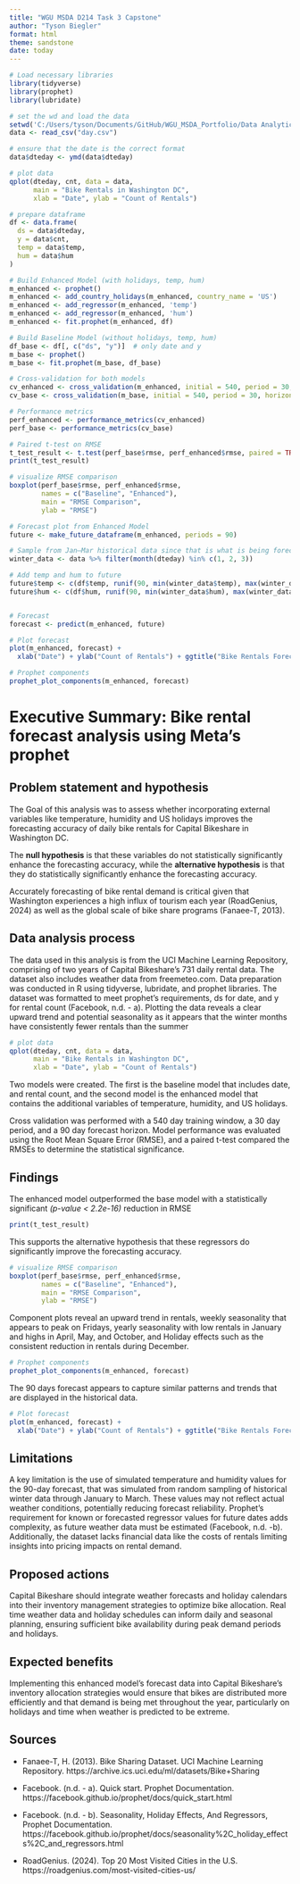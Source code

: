 ```yaml
---
title: "WGU MSDA D214 Task 3 Capstone"
author: "Tyson Biegler"
format: html
theme: sandstone
date: today
---
```


```r
# Load necessary libraries
library(tidyverse)
library(prophet)
library(lubridate)

# set the wd and load the data
setwd('C:/Users/tyson/Documents/GitHub/WGU_MSDA_Portfolio/Data Analytics Graduate Capstone - D214/Raw/Datasets/bike_share')
data <- read_csv("day.csv")

# ensure that the date is the correct format
data$dteday <- ymd(data$dteday)

# plot data
qplot(dteday, cnt, data = data,
      main = "Bike Rentals in Washington DC",
      xlab = "Date", ylab = "Count of Rentals")

# prepare dataframe
df <- data.frame(
  ds = data$dteday,
  y = data$cnt,
  temp = data$temp,
  hum = data$hum
)

# Build Enhanced Model (with holidays, temp, hum)
m_enhanced <- prophet()
m_enhanced <- add_country_holidays(m_enhanced, country_name = 'US')
m_enhanced <- add_regressor(m_enhanced, 'temp')
m_enhanced <- add_regressor(m_enhanced, 'hum')
m_enhanced <- fit.prophet(m_enhanced, df)

# Build Baseline Model (without holidays, temp, hum)
df_base <- df[, c("ds", "y")]  # only date and y
m_base <- prophet()
m_base <- fit.prophet(m_base, df_base)

# Cross-validation for both models
cv_enhanced <- cross_validation(m_enhanced, initial = 540, period = 30, horizon = 90, units = "days")
cv_base <- cross_validation(m_base, initial = 540, period = 30, horizon = 90, units = "days")

# Performance metrics
perf_enhanced <- performance_metrics(cv_enhanced)
perf_base <- performance_metrics(cv_base)

# Paired t-test on RMSE
t_test_result <- t.test(perf_base$rmse, perf_enhanced$rmse, paired = TRUE)
print(t_test_result)

# visualize RMSE comparison
boxplot(perf_base$rmse, perf_enhanced$rmse,
        names = c("Baseline", "Enhanced"),
        main = "RMSE Comparison",
        ylab = "RMSE")

# Forecast plot from Enhanced Model
future <- make_future_dataframe(m_enhanced, periods = 90)

# Sample from Jan–Mar historical data since that is what is being forecasted
winter_data <- data %>% filter(month(dteday) %in% c(1, 2, 3))

# Add temp and hum to future
future$temp <- c(df$temp, runif(90, min(winter_data$temp), max(winter_data$temp)))
future$hum <- c(df$hum, runif(90, min(winter_data$hum), max(winter_data$hum)))


# Forecast
forecast <- predict(m_enhanced, future)

# Plot forecast
plot(m_enhanced, forecast) +
  xlab("Date") + ylab("Count of Rentals") + ggtitle("Bike Rentals Forecast")

# Prophet components
prophet_plot_components(m_enhanced, forecast)

```

# Executive Summary: Bike rental forecast analysis using Meta's prophet

## Problem statement and hypothesis

The Goal of this analysis was to assess whether incorporating external variables like temperature, humidity and US holidays improves the forecasting accuracy of daily bike rentals for Capital Bikeshare in Washington DC.

The **null hypothesis** is that these variables do not statistically significantly enhance the forecasting accuracy, while the **alternative hypothesis** is that they do statistically significantly enhance the forecasting accuracy.

Accurately forecasting of bike rental demand is critical given that Washington experiences a high influx of tourism each year (RoadGenius, 2024) as well as the global scale of bike share programs (Fanaee-T, 2013).

## Data analysis process

The data used in this analysis is from the UCI Machine Learning Repository, comprising of two years of Capital Bikeshare's 731 daily rental data. The dataset also includes weather data from freemeteo.com. Data preparation was conducted in R using tidyverse, lubridate, and prophet libraries. The dataset was formatted to meet prophet's requirements, ds for date, and y for rental count (Facebook, n.d. - a). Plotting the data reveals a clear upward trend and potential seasonality as it appears that the winter months have consistently fewer rentals than the summer

```r
# plot data
qplot(dteday, cnt, data = data,
      main = "Bike Rentals in Washington DC",
      xlab = "Date", ylab = "Count of Rentals")
```

Two models were created. The first is the baseline model that includes date, and rental count, and the second model is the enhanced model that contains the additional variables of temperature, humidity, and US holidays.

Cross validation was performed with a 540 day training window, a 30 day period, and a 90 day forecast horizon. Model performance was evaluated using the Root Mean Square Error (RMSE), and a paired t-test compared the RMSEs to determine the statistical significance.

## Findings

The enhanced model outperformed the base model with a statistically significant *(p-value \< 2.2e-16)* reduction in RMSE

```r
print(t_test_result)
```

This supports the alternative hypothesis that these regressors do significantly improve the forecasting accuracy.

```r
# visualize RMSE comparison
boxplot(perf_base$rmse, perf_enhanced$rmse,
        names = c("Baseline", "Enhanced"),
        main = "RMSE Comparison",
        ylab = "RMSE")
```

Component plots reveal an upward trend in rentals, weekly seasonality that appears to peak on Fridays, yearly seasonality with low rentals in January and highs in April, May, and October, and Holiday effects such as the consistent reduction in rentals during December.

```r
# Prophet components
prophet_plot_components(m_enhanced, forecast)

```

The 90 days forecast appears to capture similar patterns and trends that are displayed in the historical data.

```r
# Plot forecast
plot(m_enhanced, forecast) +
  xlab("Date") + ylab("Count of Rentals") + ggtitle("Bike Rentals Forecast")
```

## Limitations

A key limitation is the use of simulated temperature and humidity values for the 90-day forecast, that was simulated from random sampling of historical winter data through January to March. These values may not reflect actual weather conditions, potentially reducing forecast reliability. Prophet’s requirement for known or forecasted regressor values for future dates adds complexity, as future weather data must be estimated (Facebook, n.d. -b). Additionally, the dataset lacks financial data like the costs of rentals limiting insights into pricing impacts on rental demand.

## Proposed actions

Capital Bikeshare should integrate weather forecasts and holiday calendars into their inventory management strategies to optimize bike allocation. Real time weather data and holiday schedules can inform daily and seasonal planning, ensuring sufficient bike availability during peak demand periods and holidays.

## Expected benefits

Implementing this enhanced model's forecast data into Capital Bikeshare's inventory allocation strategies would ensure that bikes are distributed more efficiently and that demand is being met throughout the year, particularly on holidays and time when weather is predicted to be extreme.

## Sources

-   Fanaee-T, H. (2013). Bike Sharing Dataset. UCI Machine Learning Repository. https://archive.ics.uci.edu/ml/datasets/Bike+Sharing

-   Facebook. (n.d. - a). Quick start. Prophet Documentation. https://facebook.github.io/prophet/docs/quick_start.html

-   Facebook. (n.d. - b). Seasonality, Holiday Effects, And Regressors, Prophet Documentation. https://facebook.github.io/prophet/docs/seasonality%2C_holiday_effects%2C_and_regressors.html

-   RoadGenius. (2024). Top 20 Most Visited Cities in the U.S. https://roadgenius.com/most-visited-cities-us/
